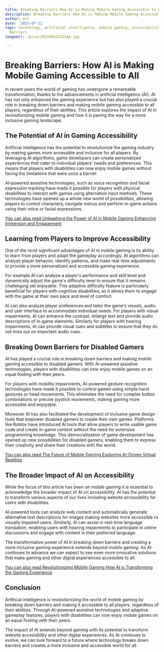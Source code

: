 ```yaml
---
title: Breaking Barriers How AI is Making Mobile Gaming Accessible to All
description: Breaking Barriers How AI is Making Mobile Gaming Accessible to All
author: Usf
date: '2023-07-11'
tags: technology, artificial intelligence, mobile gaming, accessibility, breaking
  barriers
imageUrl: /pixa/20230802222244.jpg

---
```

# Breaking Barriers: How AI is Making Mobile Gaming Accessible to All

In recent years the world of gaming  has undergone a remarkable transformation, thanks to the advancements in artificial intelligence (AI). AI has not  only enhanced the gaming experience  but has also played a crucial role in breaking down barriers and making  mobile  gaming accessible  to all players, regardless of their abilities. This article explores the impact of AI in  revolutionizing mobile gaming and how it is  paving  the way  for a more inclusive gaming landscape.

## The Potential of AI in Gaming Accessibility

Artificial intelligence has the  potential to revolutionize the gaming industry by making  games more accessible and inclusive for all players. By leveraging AI algorithms, game developers can create personalized experiences that cater to individual players' needs and preferences. This means that players with disabilities can now enjoy mobile games without facing the limitations that were  once a  barrier.

AI-powered assistive technologies,  such as voice recognition and facial  expression  tracking  have made it  possible for  players  with physical disabilities to interact with  games using alternative input methods. These technologies have opened up a  whole new world of possibilities, allowing players to control characters, navigate menus and perform in-game actions using their voice or facial expressions.

[You can also read Unleashing  the Power of AI in  Mobile Gaming Enhancing Immersion and Engagement](Unleashing%20the%20Power%20of%20AI%20in%20Mobile%20Gaming%20Enhancing%20Immersion%20and%20Engagement)


## Learning from Players to Improve Accessibility

One of the most significant advantages of AI in mobile gaming is its ability to learn from players and adapt the gameplay accordingly. AI algorithms can analyze player behavior, identify patterns, and make real-time adjustments to  provide a more personalized and accessible gaming experience.

For example AI can analyze a player's performance and skill  level and dynamically adjust the game's difficulty level  to ensure that  it remains challenging yet enjoyable. This adaptive difficulty  feature is particularly beneficial for players with cognitive disabilities, as it allows them to engage with  the game at their own pace and  level of comfort.

AI can also analyze player preferences and tailor the game's visuals, audio,  and  user interface to accommodate individual needs. For players with visual impairments, AI can enhance  the  contrast, enlarge text and provide audio descriptions of in-game elements. Similarly for players with hearing impairments, AI can provide  visual cues  and subtitles to ensure that they do not miss out on important audio cues.

## Breaking Down Barriers for Disabled Gamers

AI has played a crucial role in breaking down barriers and making mobile gaming accessible to disabled gamers.  With AI-powered assistive technologies, players with  disabilities can now enjoy  mobile games on an equal footing with their  peers.

For players  with mobility impairments,  AI-powered  gesture  recognition technologies have made it possible to control games using simple hand  gestures or head movements. This eliminates the need for complex button combinations or precise joystick  movements, making gaming more accessible and  enjoyable.

Moreover  AI has also facilitated the development of inclusive game  design tools that empower disabled gamers to  create their own games.  Platforms like Roblox have  introduced AI tools that allow players to  write usable  game code and create in-game content  without the need for extensive programming knowledge. This democratization of game development has opened up new possibilities for disabled gamers, enabling  them to express their creativity and share their creations with the world.

[You can also read The Future of Mobile Gaming Exploring AI-Driven Virtual Realities](The%20Future%20of%20Mobile%20Gaming%20Exploring%20AI-Driven%20Virtual%20Realities)


## The Broader Impact of AI  on Accessibility

While the focus of this article has been on mobile gaming it is essential to acknowledge the broader impact of AI on accessibility. AI  has the potential to transform various aspects of our  lives including website accessibility for users with disabilities.

AI-powered tools can analyze web content and automatically generate alternative text descriptions for images making websites more accessible to visually  impaired users. Similarly, AI can assist in real-time language translation, enabling users with hearing impairments to participate  in online discussions and engage with content in their preferred language.

The transformative power of AI in breaking down barriers  and creating a more inclusive gaming experience extends beyond mobile gaming. As AI continues to advance we can expect to see even more  innovative  solutions that make gaming and other digital experiences accessible to all.

[You  can also read  Revolutionizing  Mobile Gaming How  AI is Transforming the Gaming Experience](Revolutionizing%20Mobile%20Gaming%20How%20AI%20is%20Transforming%20the%20Gaming%20Experience)


## Conclusion

Artificial intelligence  is revolutionizing the world of mobile gaming by breaking  down barriers and making it accessible to all  players, regardless of their abilities. Through AI-powered assistive technologies and adaptive gameplay features, players with disabilities can now enjoy mobile games on an equal  footing with their peers.

The  impact of  AI extends beyond gaming with its potential to transform website accessibility and other digital experiences. As AI continues to evolve, we can look forward to a future where  technology breaks  down  barriers and creates a more inclusive and accessible world for all.